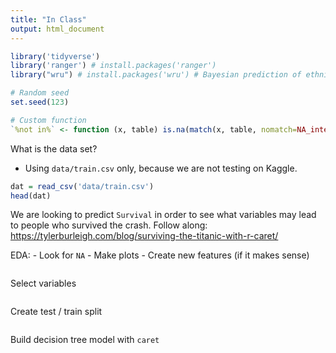 ```yaml
---
title: "In Class"
output: html_document
---
```


```r
library('tidyverse')
library('ranger') # install.packages('ranger')
library("wru") # install.packages('wru') # Bayesian prediction of ethnicity

# Random seed
set.seed(123)

# Custom function
`%not in%` <- function (x, table) is.na(match(x, table, nomatch=NA_integer_))
```




What is the data set?  

  - Using `data/train.csv` only, because we are not testing on Kaggle.
```r
dat = read_csv('data/train.csv')
head(dat)
```


We are looking to predict `Survival` in order to see what variables may lead to people who survived the crash. Follow along: <https://tylerburleigh.com/blog/surviving-the-titanic-with-r-caret/>


EDA: 
  - Look for `NA`
  - Make plots
  - Create new features (if it makes sense)  
  
```r

```



Select variables
```r

```



Create test / train split
```r

```



Build decision tree model with `caret`
```r

```




